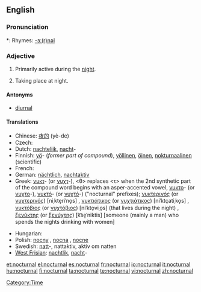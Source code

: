 ==English==

===Pronunciation===
*: Rhymes: [[Rhymes:English:-ɜː(r)nəl|-ɜː(r)nəl]]

===Adjective===
{{en-adj|-}}

# {{context|of a person, creature, group, or species}} Primarily active during the [[night]].
# {{context|of an occurrence}} Taking place at night.

====Antonyms====
* [[diurnal]]

====Translations====
{{trans-top|primarily active during the night}}
* Chinese: [[夜的]] (yè-de)
* Czech: {{t-|cs|noční}}
* Dutch: [[nachtelijk]], [[nacht]]-
* Finnish: [[yö]]- (''former part of compound''), [[yöllinen]], [[öinen]], [[nokturnaalinen]] (scientific)
* French: {{t+|fr|nocturne}}
* German: [[nächtlich]], [[nachtaktiv]]
* Greek: [[νυκτ]]- (or [[νυχτ]]-), <θ> replaces <τ> when the 2nd synthetic part of the compound word begins with an asper-accented vowel, [[νυκτο]]- (or [[νυχτο]]-), [[νυκτό]]- (or [[νυχτό]]-) ("nocturnal" prefixes); [[νυκτερινός]] (or [[νυχτερινός]]) [niˌkte̞riˈno̞s] {{m}}, [[νυκτιάτικος]] (or [[νυχτιάτικος]]) [niˈktçatiˌko̞s] {{m}}, [[νυκτόβιος]] (or [[νυχτόβιος]]) [niˈkto̞viˌo̞s] (that lives during the night) {{m}}, [[ξενύκτης]] (or [[ξενύχτης]]) [k͡se̞ˈniktis] [someone (mainly a man) who spends the nights drinking with women] {{m}}
{{trans-mid}}
* Hungarian: {{t+|hu|éjjeli}}
* Polish: [[nocny]] {{m}}, [[nocna]] {{f}}, [[nocne]] {{n}}
* Swedish: [[natt]]-, nattaktiv, aktiv om natten
* [[West Frisian]]: [[nachtlik]], [[nacht]]-
{{trans-bottom}}

[[Category:Time]]

[[et:nocturnal]]
[[el:nocturnal]]
[[es:nocturnal]]
[[fr:nocturnal]]
[[io:nocturnal]]
[[it:nocturnal]]
[[hu:nocturnal]]
[[fi:nocturnal]]
[[ta:nocturnal]]
[[te:nocturnal]]
[[vi:nocturnal]]
[[zh:nocturnal]]